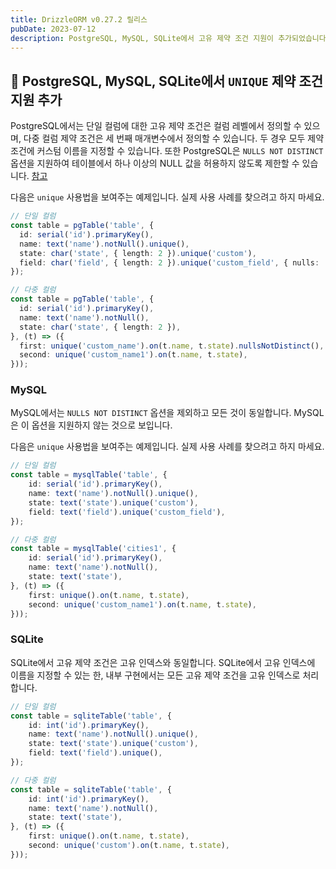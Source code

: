 ```yaml
---
title: DrizzleORM v0.27.2 릴리스
pubDate: 2023-07-12
description: PostgreSQL, MySQL, SQLite에서 고유 제약 조건 지원이 추가되었습니다.
---
```


## 🎉 PostgreSQL, MySQL, SQLite에서 `UNIQUE` 제약 조건 지원 추가

PostgreSQL에서는 단일 컬럼에 대한 고유 제약 조건은 컬럼 레벨에서 정의할 수 있으며, 다중 컬럼 제약 조건은 세 번째 매개변수에서 정의할 수 있습니다. 두 경우 모두 제약 조건에 커스텀 이름을 지정할 수 있습니다. 또한 PostgreSQL은 `NULLS NOT DISTINCT` 옵션을 지원하여 테이블에서 하나 이상의 NULL 값을 허용하지 않도록 제한할 수 있습니다. [참고](https://www.postgresql.org/docs/current/ddl-constraints.html#DDL-CONSTRAINTS-UNIQUE-CONSTRAINTS)

다음은 `unique` 사용법을 보여주는 예제입니다. 실제 사용 사례를 찾으려고 하지 마세요.

```ts copy
// 단일 컬럼
const table = pgTable('table', {
  id: serial('id').primaryKey(),
  name: text('name').notNull().unique(),
  state: char('state', { length: 2 }).unique('custom'),
  field: char('field', { length: 2 }).unique('custom_field', { nulls: 'not distinct' }),
});

// 다중 컬럼
const table = pgTable('table', {
  id: serial('id').primaryKey(),
  name: text('name').notNull(),
  state: char('state', { length: 2 }),
}, (t) => ({
  first: unique('custom_name').on(t.name, t.state).nullsNotDistinct(),
  second: unique('custom_name1').on(t.name, t.state),
}));
```

### MySQL

MySQL에서는 `NULLS NOT DISTINCT` 옵션을 제외하고 모든 것이 동일합니다. MySQL은 이 옵션을 지원하지 않는 것으로 보입니다.

다음은 `unique` 사용법을 보여주는 예제입니다. 실제 사용 사례를 찾으려고 하지 마세요.

```ts copy
// 단일 컬럼
const table = mysqlTable('table', {
    id: serial('id').primaryKey(),
    name: text('name').notNull().unique(),
    state: text('state').unique('custom'),
    field: text('field').unique('custom_field'),
});

// 다중 컬럼
const table = mysqlTable('cities1', {
    id: serial('id').primaryKey(),
    name: text('name').notNull(),
    state: text('state'),
}, (t) => ({
    first: unique().on(t.name, t.state),
    second: unique('custom_name1').on(t.name, t.state),
}));
```

### SQLite

SQLite에서 고유 제약 조건은 고유 인덱스와 동일합니다. SQLite에서 고유 인덱스에 이름을 지정할 수 있는 한, 내부 구현에서는 모든 고유 제약 조건을 고유 인덱스로 처리합니다.

```ts copy
// 단일 컬럼
const table = sqliteTable('table', {
    id: int('id').primaryKey(),
    name: text('name').notNull().unique(),
    state: text('state').unique('custom'),
    field: text('field').unique(),
});

// 다중 컬럼
const table = sqliteTable('table', {
    id: int('id').primaryKey(),
    name: text('name').notNull(),
    state: text('state'),
}, (t) => ({
    first: unique().on(t.name, t.state),
    second: unique('custom').on(t.name, t.state),
}));
```


